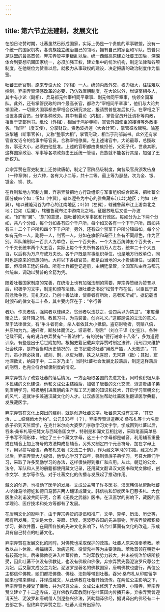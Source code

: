 ```yaml
---
---
---
```

title: 第六节立法建制，发展文化
---



在朗日论赞时期，吐蕃虽然已形成国家，实际上仍是一个贵族的军事联盟，没有一个统一的国家机构，各贵族独立统治自己的领地，拥有自己的家臣和军队，赞普只是联盟的最高首领。弃宗弄赞平定叛乱以后，统一西藏高原建立吐蕃王国后，深深体会到要想巩固国家统一，必须加强王权，建立集中的统治机构，制定法律和各项制度。在他继位为赞普以后，就极力从事政权的建设，决定把唐的政治制度作为借鉴。

吐蕃王廷官制，原来专设大论（宰相）一人，统领内政外交，权力极大，往往难以控制。弃宗弄赞深感改革的必要，乃仿效唐朝制度，在大论以外，增设宰相多人，其中有小论（副相）、兵马都元帅宰相同平章事、副元帅同平章事，统领全国军队。此外，还有掌管民政的四个最高长官，都称为“宰相同平章事”，他们与大论共掌国政，一切重大国事都由宰相会议研究决定，报请赞普批准后执行。在宰相之下设置各类官员，分掌各种政务。其中有曩论（内相），掌管官员升迁调补等内政，相当于吏部尚书。纰论（外相），相当于鸿胪寺卿，掌管外国使臣的接待等外政事务。“岸奔”（度支使），分掌财政。资悉波折逋（大会计官），掌管征收赋税。喻塞波掣逋（断事官长），又称“整事大相”，掌管刑政，相当于刑部尚书。此外还有掌管宣发诏令的给事中等官员，合称宰相僚属。在上述诸官中，大论最尊，总揽政务，事无大小，必须由他批准。上述的官职都由贵族担任，父死子代，世袭其职。这样国家政治、军事等各项政务由王廷统一管理，贵族就不能各行其是，加强了王廷权力。

弃宗弄赞在官吏制度上还仿效唐朝，制定了官阶品级制度，向各级官员颁发告身（一种章饰），分六种，各有大小二等，共十二等。最上等为瑟瑟，次为金、银、镀金、铜、铁。

在兵制和地方官制方面，弃宗弄赞把地方行政组织与军事组织结合起来，把吐蕃全国分成四个如：伍如（中翼），辖以逻些为中心的雅鲁藏布江以北地区；约如（右翼），辖以雅隆河谷为中心的江南地区；叶如（左翼），辖雅鲁藏布江上游南北之地；拉如（后翼），辖雅鲁藏布江中游南北之地。征服苏毗后又设一孙波如。“如”有“翼”、“旗”的意思，是吐蕃的大军事区和行政区。每如分为上下两个分如，共八个分如，每个分如各有四个千户所，每个如又各有一个下千户所，四如共有三十二个千户所和四个下千户所。另外，还有四个禁军千户所分镇四如。每个分如有元帅一人，副将一人，判官一人。分如在旗帜和马匹上各有不同颜色，作为区别。军队编制以一百余人为单位，设一个百夫长。一个大五百统帅五个百夫长，一个千夫长统率两个大五百，实际上每个千夫所有各约万人左右，统率二十个大五百，以后称为万户府或万夫长。各千户既是军事组织单位，也是地方行政单位，同时也是原来的贵族领地。大将以下各级官员，都是由当地的大小贵族担任，世袭其职，但须经王廷的任命。所有士兵都登记造册，由朝廷掌管，全国军队由兵马都元帅统率，调动以赞普的金箭为凭。

随着吐蕃国家制度的完善，在统治上也有加强法制的需要，弃宗弄赞继为赞普以后，积极学习文字，制定和颁布法律。据吐蕃史书说“松赞干布在位，以臣民于君前忿教争竞，无礼无仪，乃创十善法律，使善者有所劝，恶者知所戒”。据记载当时颁布的律文有二十条，其主要内容在于：“令行善

者劝，作恶者惩，强梁者以律绳之，贫弱者以法扶之，设四兵以为禁卫”。“定度量衡之法，设阡陌之制。教民习书，为马装备，创兴礼义。”这都是说的立法的意义。至于法律律文，有“争斗者罚金，杀人者依其大小抵偿。盗窃财物者，罚赔八倍，并原物为九。通奸者，断肢体而流之。诳语者，割舌”（刘立千译《史鉴》）。各种记载不同，有的说弃宗弄赞有“十善法律”，有的说有“德行诫命十八条”，多为道德训条，有些是出于后世附加的。根据史籍记载弃宗弄赞时制定法律，用刑罚来维护社会秩序，是符合当时历史情况的。史书记载说吐蕃“用政严酷，人无敢违”。“其刑，虽小罪必抉目，或刖、劓，以皮为鞭，抶之从喜怒，无常算（数）；其狱，窟地深数丈，纳囚于中，二三岁乃出”。当时吐蕃社会发展比较落后，制定这样落后的刑罚，也完全符合奴隶制度的情况。

弃宗弄赞为了改变吐蕃的落后情况，一方面吸取各国的先进文化，同时也积极从事本民族的文化建设。他和文成公主结婚后，加强了唐蕃的文化交流，派遣贵族子弟到唐朝学习，积极地引进唐朝的生产和工艺方面的知识和技术，开启学习唐朝文化的风气，造就许多兼通汉藏文化的人才。让汉族医生帮助吐蕃医生翻译医学典籍，发展藏医学。

弃宗弄赞在文化上突出的建树，就是创造吐蕃文字。吐蕃原来没有文字，“其吏治，……结绳齿木为约”。公元633年（？），弃宗弄赞派遣吞米·桑布札等十六名贵族子弟到天竺留学，在克什米尔向大婆罗门李敬学习文字学，学成回到吐蕃以后，吞米·桑布札等把梵文与西域各国文字，特别是和阗文互相比较，采取笔画简单易于书写不同形体，制定了三十个藏文字母，这三十个字母都是辅音，利用辅音重叠或在辅音上加上符号的方法构成复辅音，另外又制定四个元音符号，加在字母上下，用以拼写藏语。桑布札又著《文法三十韵》，作为藏文学习的书籍。藏文创造以后，弃宗弄赞大力提倡，他专心学习了四年，强制贵族子弟学习，号召大臣们学习，采取了许多奖励学习的办法，这样很快得到推广和应用。从此，朝廷的公文、法令，军队和人民的册籍都使用藏文记录，还用藏文翻译汉文医书和梵文佛经，创作文学、史学等作品，对于吐蕃文化的传播与发展起了推动作用。

藏文的创造，也推动了医学的发展。文成公主带了许多医书，汉医韩信杭帮助吐蕃人哈律马哈德娃和德日马郭吉两人翻译成藏文。韩信杭和印度医生巴惹多札、大食医生朵利诺波共同研究，合著《无畏之武器》医书。在汉医学的影响下，藏医的医学理论、医疗技术和处方等都有了发展。

在唐朝文化的影响下，由于弃宗弄赞的提倡和推广，文学、算学、历法、历史等，都有所发展。无论是大食、突厥、印度、泥波罗各国的先进事物，弃宗弄赞都积极学习，兼收并蓄，在周围各族的先进文化影响下，结合吐蕃固有文化的改造，形成具有自己特点的吐蕃文化。

弃宗弄赞在发展文化的同时，对佛教也采取保护的政策。吐蕃人原来信奉苯教。苯教以占卜休咎、祈福禳灾、治病送死、役使鬼神等为主要活动。苯教首领在朝廷中有较高地位。后来佛教徒进入吐蕃传教，当时苯教势力较大，并未被统治阶级所接受，因此吐蕃不仅没有佛教徒，也没有佛殿和佛像。弃宗弄赞先娶泥波罗尺尊公主为妃，后又娶文成公主为妃。泥波罗是著名的佛教国家，唐朝佛教也盛行，两位公主都信仰佛教，她们都把佛像、佛经、法物等带到吐蕃。吞米·桑布札从印度留学回来也带来佛经，并译成藏文，从此佛教在吐蕃开始流传。在两位公主影响之下，弃宗弄赞也接受了佛教，并为尺尊公主、文成公主修筑了大昭寺、小昭寺，弃宗弄赞又建立了十二座寺庙，这样佛教和苯教同样在吐蕃国内传播开来。弃宗弄赞曾迎请天竺、泥波罗和唐朝僧人到逻些兴佛法，资助翻译佛经，据说译出的佛经有二十五部之多。但终弃宗弄赞之世，吐蕃人没有出家的。